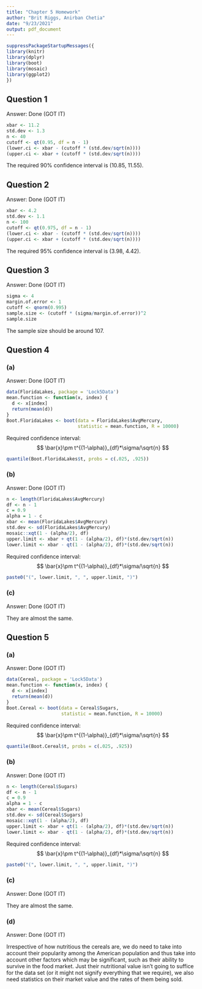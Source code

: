 ```yaml
---
title: "Chapter 5 Homework"
author: "Brit Riggs, Anirban Chetia"
date: "9/23/2021"
output: pdf_document
---
```


```r
suppressPackageStartupMessages({
library(knitr)
library(dplyr)
library(boot)
library(mosaic)
library(ggplot2)
})
```

## Question 1

Answer: Done (GOT IT)

```r
xbar <- 11.2
std.dev <- 1.3
n <- 40
cutoff <- qt(0.95, df = n - 1)
(lower.ci <- xbar - (cutoff * (std.dev/sqrt(n))))
(upper.ci <- xbar + (cutoff * (std.dev/sqrt(n))))
```

The required 90% confidence interval is (10.85, 11.55).

## Question 2

Answer: Done (GOT IT)

```r
xbar <- 4.2
std.dev <- 1.1
n <- 100
cutoff <- qt(0.975, df = n - 1)
(lower.ci <- xbar - (cutoff * (std.dev/sqrt(n))))
(upper.ci <- xbar + (cutoff * (std.dev/sqrt(n))))
```

The required 95% confidence interval is (3.98, 4.42).

## Question 3

Answer: Done (GOT IT)

```r
sigma <- 4
margin.of.error <- 1
cutoff <- qnorm(0.995)
sample.size <- (cutoff * (sigma/margin.of.error))^2
sample.size
```

The sample size should be around 107.

## Question 4

### (a)
Answer: Done (GOT IT)

```r
data(FloridaLakes, package = 'Lock5Data')
mean.function <- function(x, index) {
  d <- x[index]    
  return(mean(d))
}
Boot.FloridaLakes <- boot(data = FloridaLakes$AvgMercury,
                          statistic = mean.function, R = 10000)
```

Required confidence interval:
$$
\bar{x}\pm t^{(1-\alpha)}_{df}*\sigma/\sqrt{n}
$$

```r
quantile(Boot.FloridaLakes$t, probs = c(.025, .925))
```

### (b)
Answer: Done (GOT IT)
```r
n <- length(FloridaLakes$AvgMercury)
df <- n - 1
c = 0.9
alpha = 1 - c
xbar <- mean(FloridaLakes$AvgMercury)
std.dev <- sd(FloridaLakes$AvgMercury)
mosaic::xqt(1 - (alpha/2), df)
upper.limit <- xbar + qt(1 - (alpha/2), df)*(std.dev/sqrt(n))
lower.limit <- xbar - qt(1 - (alpha/2), df)*(std.dev/sqrt(n))
```

Required confidence interval:
$$
\bar{x}\pm t^{(1-\alpha)}_{df}*\sigma/\sqrt{n}
$$

```r
paste0("(", lower.limit, ", ", upper.limit, ")")
```

### (c)
Answer: Done (GOT IT)

They are almost the same.

## Question 5

### (a)
Answer: Done (GOT IT)

```r
data(Cereal, package = 'Lock5Data')
mean.function <- function(x, index) {
  d <- x[index]    
  return(mean(d))
}
Boot.Cereal <- boot(data = Cereal$Sugars, 
                    statistic = mean.function, R = 10000)
```

Required confidence interval:
$$
\bar{x}\pm t^{(1-\alpha)}_{df}*\sigma/\sqrt{n}
$$

```r
quantile(Boot.Cereal$t, probs = c(.025, .925))
```

### (b)
Answer: Done (GOT IT)

```r
n <- length(Cereal$Sugars)
df <- n - 1
c = 0.9
alpha = 1 - c
xbar <- mean(Cereal$Sugars)
std.dev <- sd(Cereal$Sugars)
mosaic::xqt(1 - (alpha/2), df)
upper.limit <- xbar + qt(1 - (alpha/2), df)*(std.dev/sqrt(n))
lower.limit <- xbar - qt(1 - (alpha/2), df)*(std.dev/sqrt(n))
```

Required confidence interval:
$$
\bar{x}\pm t^{(1-\alpha)}_{df}*\sigma/\sqrt{n}
$$
```r
paste0("(", lower.limit, ", ", upper.limit, ")")
```

### (c)
Answer: Done (GOT IT)

They are almost the same.

### (d)
Answer: Done (GOT IT)

Irrespective of how nutritious the cereals are, we do need to take into account their popularity among the American population and thus take into account other factors which may be significant, such as their ability to survive in the food market. 
Just their nutritional value isn't going to suffice for the data set (or it might not signify everything that we require), we also need statistics on their market value and the rates of them being sold.
